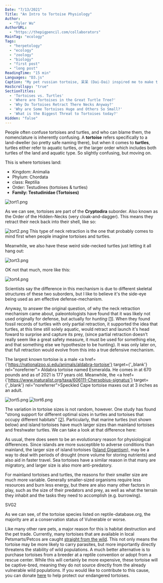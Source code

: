 ```yaml
---
Date: "7/13/2021"
Title: "An Intro to Tortoise Physiology"
Author:
  - "Tyler Wu"
AuthorURL:
  - "https://thepigpencil.com/collaborators"
MainTag: "ecology"
Tags:
  - "herpetology"
  - "ecology"
  - "zoology"
  - "biology"
  - "first post"
  - "long post"
ReadingTime: "15 min"
Languages: "D3.js"
Caption: "My pet russian tortoise, 呆呆 (Dai-Dai) inspired me to make this."
HasScrollspy: "true"
SectionTitles:
  - 'Tortoises vs. Turtles'
  - 'Where are Tortoises in the Great Turtle Tree?'
  - 'Why Do Tortoises Retract There Necks Anyway?'
  - 'Why are Some Tortoises Huge and Others So Small?'
  - 'What is the Biggest Threat to Tortoises today?'
Hidden: "false"
---
```


<ScrollspyHeader />
                    
People often confuse tortoises and turtles, and who can blame them, the nomenclature is inherently confusing. 
A <b>tortoise</b> refers specifically to a land-dweller (so pretty safe naming there), 
but when it comes to <b>turtles</b>, turtles either refer to aquatic turtles, 
<i>or</i> the larger order which includes both turtles of the land and aquatic type.
So slightly confusing, but moving on.

<ScrollspyHeader />

This is where tortoises land:
- Kingdom: Animalia
- Phylum: Chordata
- class: Reptilia
- Order: Testudines (tortoises & turtles)
- <b>Family: Testudinidae (Tortoises)</b>

<img 
className='articleImg' 
src='/img/data/tortoise_taxonomy/tortoise_taxonomy1.png' 
alt='tort1.png'
/>

<ScrollspyHeader />

As we can see, tortoises are part of the <b>Cryptodira</b> suborder. 
Also known as the Order of the Hidden-Necks (very cloak-and-dagger). 
This means they retract their neck back into their shell, like so:

<img 
className='articleImg' 
src='/img/data/tortoise_taxonomy/tortoise_taxonomy2.png' 
alt='tort2.png'
/>
This type of neck retraction is the one that probably comes to mind first when people imagine tortoises and turtles.


Meanwhile, we also have these weird side-necked turtles just letting it all hang out:

<img 
className='articleImg' 
src='/img/data/tortoise_taxonomy/tortoise_taxonomy3.png' 
alt='tort3.png'
/>

OK not that much, more like this:

<img 
className='articleImg' 
src='/img/data/tortoise_taxonomy/tortoise_taxonomy4.png' 
alt='tort4.png'
/>

Scientists say the difference in this mechanism is due to different skeletal structures of these two suborders, but I like to believe it's the side-eye being used as am effective defense-mechanism.


Anyway, to answer the original question, of why the neck retraction mechanism came about, paleontologists have found that it was likely not used originally for defense, but actually for <i>hunting</i> <a href="https://www.smithsonianmag.com/science-nature/real-reason-turtle-learned-hide-its-head-180962233/" title="Turtle neck retraction" target="_blank" rel="noreferrer">[1]</a>.
When they found fossil records of turtles with only partial retraction, it supported the idea that turtles, at this time still solely aquatic, would retract and launch it's head foward to surprise and capture its prey, (since partial retraction doesn't really seem like a great safety measure, it must be used for something else, and that something else we hypothesize to be hunting).
It was only later on, that full retraction would evolve from this into a true defensive mechanism.

<ScrollspyHeader />

The largest known tortoise is a male <a href={'https://nationalzoo.si.edu/animals/aldabra-tortoise'} target={'_blank'} rel="noreferrer">
Aldabra tortoise</a> named Esmeralda. He comes in at 670 pounds and as of 2021 is 177 years old.
Meanwhile, the <a href={'https://www.inaturalist.org/taxa/606111-Chersobius-signatus'} target={'_blank'} rel="noreferrer">Speckled Cape tortoise</a> 
maxes out at 3 inches as an adult.

<img 
className='articleImg' 
src='/img/data/tortoise_taxonomy/tortoise_taxonomy5.png' 
alt='tort5.png'
/>
<img 
className='articleImg' 
src='/img/data/tortoise_taxonomy/tortoise_taxonomy6.png' 
alt='tort6.png'
/>

The variation in tortoise sizes is not random, however.
One study has found "strong support for different optimal sizes in turtles and tortoises that occupy different habitats" <a href="https://royalsocietypublishing.org/doi/10.1098/rsbl.2010.1084" title="Turtle body size" target="_blank" rel="noreferrer">[2]</a>.
Particularly, that marine turtles (not shown below) and island tortoises have much larger sizes than mainland tortoises and freshwater turtles.
We can take a look at that difference here:

<SVG1 />

As usual, there does seem to be an evolutionary reason for physiological differences.
Since islands are more susceptible to adverse conditions than mainland, the larger size of island tortoises (<a href="https://en.wikipedia.org/wiki/Island_gigantism" title="Island gigantism" target="_blank" rel="noreferrer">Island Gigantism</a>), may be a way to deal with periods of drought (more volume for storing nutrients) and also aid in faster travel.
Sea tortoises have a similar reason in that many are migratory, and larger size is also more anti-predatory.


For mainland tortoises and turtles, the reasons for their smaller size are much more variable.
Generally smaller-sized organisms require less resources and burn less energy, but there are also many other factors in play,
such as the size of their predators and prey, as well as what the terrain they inhabit and the tasks they need to accomplish (e.g. burrowing).


<ScrollspyHeader />

SVG2
<SVG2 />

As we can see, of the tortoise species listed on reptile-database.org, the majority are at a conservation status of Vulnerable or worse.

Like many other rare pets, a major reason for this is habitat destruction and the pet trade.
Currently, many tortoises that are available in local Petsmarts/Petcos are caught <a href="https://www.change.org/p/petsmart-and-petco-stop-selling-wild-caught-russian-tortoises-agrionemys-horsfieldii" target="_blank" rel="noreferrer">straight from the wild</a>.
This not only means the tortoise may be more likely to carry parasites, but more importantly directly threatens the stability of wild populations.
A much better alternative is to purchase tortoises from a breeder at a reptile convention or adopt from a rescue center.
While this will certainly be more expensive, these tortoise will be captive-bred, meaning they do not source directly from the already vulnerable wild populations.
If you would like to contribute to this cause, you can donate <a href="https://www.turtleconservancy.org/donate" title="Donate" target="_blank" rel="noreferrer">here</a> to help protect our endangered tortoises.